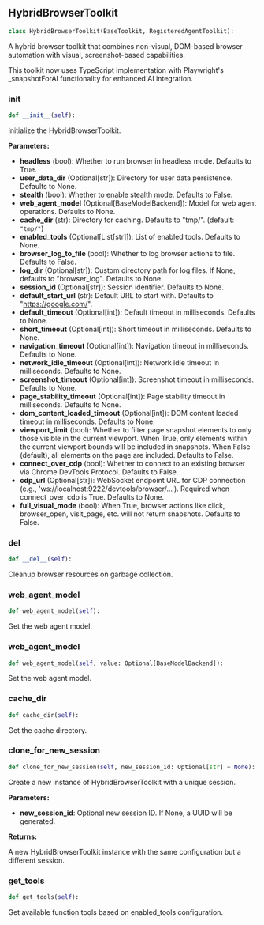 <a id="camel.toolkits.hybrid_browser_toolkit.hybrid_browser_toolkit_ts"></a>

<a id="camel.toolkits.hybrid_browser_toolkit.hybrid_browser_toolkit_ts.HybridBrowserToolkit"></a>

## HybridBrowserToolkit

```python
class HybridBrowserToolkit(BaseToolkit, RegisteredAgentToolkit):
```

A hybrid browser toolkit that combines non-visual, DOM-based browser
automation with visual, screenshot-based capabilities.

This toolkit now uses TypeScript implementation with Playwright's
_snapshotForAI functionality for enhanced AI integration.

<a id="camel.toolkits.hybrid_browser_toolkit.hybrid_browser_toolkit_ts.HybridBrowserToolkit.__init__"></a>

### __init__

```python
def __init__(self):
```

Initialize the HybridBrowserToolkit.

**Parameters:**

- **headless** (bool): Whether to run browser in headless mode. Defaults to True.
- **user_data_dir** (Optional[str]): Directory for user data persistence. Defaults to None.
- **stealth** (bool): Whether to enable stealth mode. Defaults to False.
- **web_agent_model** (Optional[BaseModelBackend]): Model for web agent operations. Defaults to None.
- **cache_dir** (str): Directory for caching. Defaults to "tmp/". (default: `"tmp/"`)
- **enabled_tools** (Optional[List[str]]): List of enabled tools. Defaults to None.
- **browser_log_to_file** (bool): Whether to log browser actions to file. Defaults to False.
- **log_dir** (Optional[str]): Custom directory path for log files. If None, defaults to "browser_log". Defaults to None.
- **session_id** (Optional[str]): Session identifier. Defaults to None.
- **default_start_url** (str): Default URL to start with. Defaults to "https://google.com/".
- **default_timeout** (Optional[int]): Default timeout in milliseconds. Defaults to None.
- **short_timeout** (Optional[int]): Short timeout in milliseconds. Defaults to None.
- **navigation_timeout** (Optional[int]): Navigation timeout in milliseconds. Defaults to None.
- **network_idle_timeout** (Optional[int]): Network idle timeout in milliseconds. Defaults to None.
- **screenshot_timeout** (Optional[int]): Screenshot timeout in milliseconds. Defaults to None.
- **page_stability_timeout** (Optional[int]): Page stability timeout in milliseconds. Defaults to None.
- **dom_content_loaded_timeout** (Optional[int]): DOM content loaded timeout in milliseconds. Defaults to None.
- **viewport_limit** (bool): Whether to filter page snapshot elements to only those visible in the current viewport. When True, only elements within the current viewport bounds will be included in snapshots. When False (default), all elements on the page are included. Defaults to False.
- **connect_over_cdp** (bool): Whether to connect to an existing browser via Chrome DevTools Protocol. Defaults to False.
- **cdp_url** (Optional[str]): WebSocket endpoint URL for CDP connection (e.g., 'ws://localhost:9222/devtools/browser/...'). Required when connect_over_cdp is True. Defaults to None.
- **full_visual_mode** (bool): When True, browser actions like click, browser_open, visit_page, etc. will not return snapshots. Defaults to False.

<a id="camel.toolkits.hybrid_browser_toolkit.hybrid_browser_toolkit_ts.HybridBrowserToolkit.__del__"></a>

### __del__

```python
def __del__(self):
```

Cleanup browser resources on garbage collection.

<a id="camel.toolkits.hybrid_browser_toolkit.hybrid_browser_toolkit_ts.HybridBrowserToolkit.web_agent_model"></a>

### web_agent_model

```python
def web_agent_model(self):
```

Get the web agent model.

<a id="camel.toolkits.hybrid_browser_toolkit.hybrid_browser_toolkit_ts.HybridBrowserToolkit.web_agent_model"></a>

### web_agent_model

```python
def web_agent_model(self, value: Optional[BaseModelBackend]):
```

Set the web agent model.

<a id="camel.toolkits.hybrid_browser_toolkit.hybrid_browser_toolkit_ts.HybridBrowserToolkit.cache_dir"></a>

### cache_dir

```python
def cache_dir(self):
```

Get the cache directory.

<a id="camel.toolkits.hybrid_browser_toolkit.hybrid_browser_toolkit_ts.HybridBrowserToolkit.clone_for_new_session"></a>

### clone_for_new_session

```python
def clone_for_new_session(self, new_session_id: Optional[str] = None):
```

Create a new instance of HybridBrowserToolkit with a unique
session.

**Parameters:**

- **new_session_id**: Optional new session ID. If None, a UUID will be generated.

**Returns:**

  A new HybridBrowserToolkit instance with the same configuration
but a different session.

<a id="camel.toolkits.hybrid_browser_toolkit.hybrid_browser_toolkit_ts.HybridBrowserToolkit.get_tools"></a>

### get_tools

```python
def get_tools(self):
```

Get available function tools based
on enabled_tools configuration.
